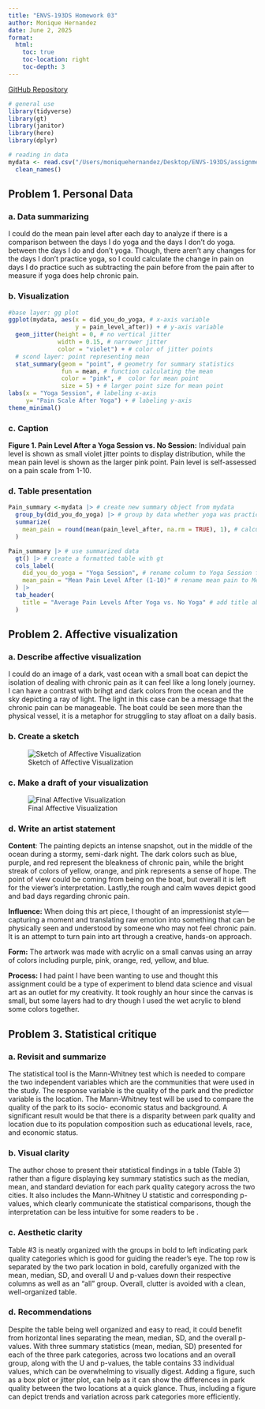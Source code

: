 ```yaml
---
title: "ENVS-193DS Homework 03"
author: Monique Hernandez
date: June 2, 2025
format:
  html:
    toc: true
    toc-location: right
    toc-depth: 3
---
```


[GitHub Repository](https://github.com/moniqueallyson/ENVS-193DS_homework-03.git)

```r

# general use
library(tidyverse)
library(gt)
library(janitor)
library(here)
library(dplyr)

# reading in data
mydata <- read.csv("/Users/moniquehernandez/Desktop/ENVS-193DS/assignment/hw-03/ENVS HW 3/data/Data.csv") |> 
  clean_names()
```

## Problem 1. Personal Data

### a. Data summarizing

I could do the mean pain level after each day to analyze if there is a comparison between the days I do yoga and the days I don't do yoga. between the days I do and don't yoga. Though, there aren't any changes for the days I don't practice yoga, so I could calculate the change in pain on days I do practice such as subtracting the pain before from the pain after to measure if yoga does help chronic pain.

### b. Visualization

```r

#base layer: gg plot
ggplot(mydata, aes(x = did_you_do_yoga, # x-axis variable
                   y = pain_level_after)) + # y-axis variable 
  geom_jitter(height = 0, # no vertical jitter
              width = 0.15, # narrower jitter
              color = "violet") + # color of jitter points
  # scond layer: point representing mean
  stat_summary(geom = "point", # geometry for summary statistics
               fun = mean, # function calculating the mean
               color = "pink", #  color for mean point
               size = 5) + # larger point size for mean point
labs(x = "Yoga Session", # labeling x-axis
     y= "Pain Scale After Yoga") + # labeling y-axis
theme_minimal()
```

### c. Caption

**Figure 1. Pain Level After a Yoga Session vs. No Session:** Individual pain level is shown as small violet jitter points to display distribution, while the mean pain level is shown as the larger pink point. Pain level is self-assessed on a pain scale from 1-10.

### d. Table presentation

```r

Pain_summary <-mydata |> # create new summary object from mydata
  group_by(did_you_do_yoga) |> # group by data whether yoga was practiced or not
  summarize(
    mean_pain = round(mean(pain_level_after, na.rm = TRUE), 1), # calculate the mean pain level
  )

Pain_summary |> # use summarized data
  gt() |> # create a formatted table with gt
  cols_label(
    did_you_do_yoga = "Yoga Session", # rename column to Yoga Session from did you do yoga
    mean_pain = "Mean Pain Level After (1-10)" # rename mean pain to Mean Pain Level After 
  ) |>
  tab_header(
    title = "Average Pain Levels After Yoga vs. No Yoga" # add title above the table
  )

```

## Problem 2. Affective visualization

### a. Describe affective visualization

I could do an image of a dark, vast ocean with a small boat can depict the isolation of dealing with chronic pain as it can feel like a long lonely journey. I can have a contrast with brihgt and dark colors from the ocean and the sky depicting a ray of light. The light in this case can be a message that the chronic pain can be manageable. The boat could be seen more than the physical vessel, it is a metaphor for struggling to stay afloat on a daily basis.

### b. Create a sketch

![Sketch of Affective Visualization](sketch-visualization.jpg)

### c. Make a draft of your visualization

![Final Affective Visualization](affective-visualization.jpg)

### d. Write an artist statement

**Content**: The painting depicts an intense snapshot, out in the middle of the ocean during a stormy, semi-dark night. The dark colors such as blue, purple, and red represent the bleakness of chronic pain, while the bright streak of colors of yellow, orange, and pink represents a sense of hope. The point of view could be coming from being on the boat, but overall it is left for the viewer's interpretation. Lastly,the rough and calm waves depict good and bad days regarding chronic pain.

**Influence:** When doing this art piece, I thought of an impressionist style—capturing a moment and translating raw emotion into something that can be physically seen and understood by someone who may not feel chronic pain. It is an attempt to turn pain into art through a creative, hands-on approach.

**Form:** The artwork was made with acrylic on a small canvas using an array of colors including purple, pink, orange, red, yellow, and blue.

**Process:** I had paint I have been wanting to use and thought this assignment could be a type of experiment to blend data science and visual art as an outlet for my creativity. It took roughly an hour since the canvas is small, but some layers had to dry though I used the wet acrylic to blend some colors together.

## Problem 3. Statistical critique

### a. Revisit and summarize

The statistical tool is the Mann-Whitney test which is needed to compare the two independent variables which are the communities that were used in the study. The response variable is the quality of the park and the predictor variable is the location. The Mann-Whitney test will be used to compare the quality of the park to its socio-
economic status and background. A significant result would be that there is a disparity between park quality and location due to its population composition such as educational levels, race, and economic status.

### b. Visual clarity

The author chose to present their statistical findings in a table (Table 3) rather than a figure displaying key summary statistics such as the median, mean, and standard deviation for each park quality category across the two cities. It also includes the Mann-Whitney U statistic and corresponding p-values, which clearly communicate the statistical comparisons, though the interpretation can be less intuitive for some readers to be .

### c. Aesthetic clarity

Table #3 is neatly organized with the groups in bold to left indicating park quality categories which is good for guiding the reader's eye. The top row is separated by the two park location in bold, carefully organized with the mean, median, SD, and overall U and p-values down their respective columns as well as an "all" group. Overall, clutter is avoided with a clean, well-organized table.

### d. Recommendations

Despite the table being well organized and easy to read, it could benefit from horizontal lines separating the mean, median, SD, and the overall p-values. With three summary statistics (mean, median, SD) presented for each of the three park categories, across two locations and an overall group, along with the U and p-values, the table contains 33 individual values, which can be overwhelming to visually digest. Adding a figure, such as a box plot or jitter plot, can help as it can show the differences in park quality between the two locations at a quick glance. Thus, including a figure can depict trends and variation across park categories more efficiently.
